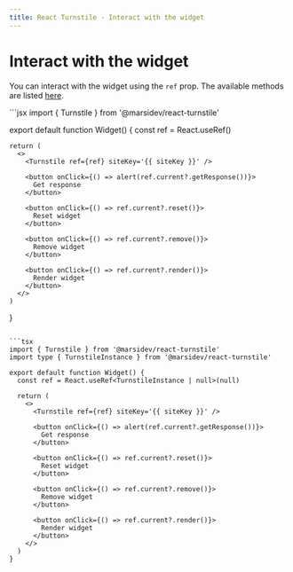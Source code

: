 ```yaml
---
title: React Turnstile - Interact with the widget
---
```


# Interact with the widget

You can interact with the widget using the `ref` prop. The available methods are listed [here](/use-ref-methods).

<CodeGroup>
  ```jsx
  import { Turnstile } from '@marsidev/react-turnstile'

  export default function Widget() {
    const ref = React.useRef()

    return (
      <>
        <Turnstile ref={ref} siteKey='{{ siteKey }}' />

        <button onClick={() => alert(ref.current?.getResponse())}>
          Get response
        </button>

        <button onClick={() => ref.current?.reset()}>
          Reset widget
        </button>

        <button onClick={() => ref.current?.remove()}>
          Remove widget
        </button>

        <button onClick={() => ref.current?.render()}>
          Render widget
        </button>
      </>
    )
  }
  ```

  ```tsx
  import { Turnstile } from '@marsidev/react-turnstile'
  import type { TurnstileInstance } from '@marsidev/react-turnstile'

  export default function Widget() {
    const ref = React.useRef<TurnstileInstance | null>(null)

    return (
      <>
        <Turnstile ref={ref} siteKey='{{ siteKey }}' />

        <button onClick={() => alert(ref.current?.getResponse())}>
          Get response
        </button>

        <button onClick={() => ref.current?.reset()}>
          Reset widget
        </button>

        <button onClick={() => ref.current?.remove()}>
          Remove widget
        </button>

        <button onClick={() => ref.current?.render()}>
          Render widget
        </button>
      </>
    )
  }
  ```
</CodeGroup>
